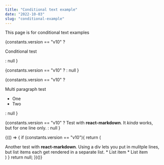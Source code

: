 ```yaml
---
title: "Conditional text example"
date: "2022-10-03"
slug: "conditional-example"
---
```



This page is for conditional text examples

{constants.version == "v10" ? <p>Conditional test</p> : null }

{constants.version == "v10" ? <Snippet1 color="blue" /> : null }

{constants.version == "v10" ?
<div>
    <p>Multi paragraph test</p>
    <ul>
        <li>One</li>
        <li>Two</li>
    </ul>
</div>
: null }

{constants.version == "v10" ?
<ReactMarkdown>Test with **react-markdown**. It _kinda_ works, but for one line only.</ReactMarkdown>
: null }

{(() => {
if (constants.version == "v10"){
    return (
        <div>
            <ReactMarkdown>Another test with **react-markdown**. Using a div lets you put in mulitple lines, but list items each get rendered in a separate list.</ReactMarkdown>
            <ReactMarkdown>* List item</ReactMarkdown>
            <ReactMarkdown>* List item</ReactMarkdown>
        </div>
    )
}
return null;
})()}
